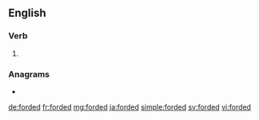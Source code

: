 ==English==

===Verb===
{{head|en|verb form}}

# {{en-past of|ford}}

===Anagrams===
* {{l|en|fodder}}

[[de:forded]]
[[fr:forded]]
[[mg:forded]]
[[ja:forded]]
[[simple:forded]]
[[sv:forded]]
[[vi:forded]]